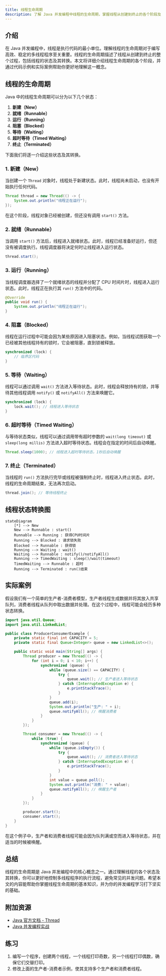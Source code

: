 ```yaml
---
title: 线程生命周期
description: 了解 Java 并发编程中线程的生命周期，掌握线程从创建到终止的各个阶段及其状态转换。
---
```


## 介绍

在 Java 并发编程中，线程是执行代码的最小单位。理解线程的生命周期对于编写高效、稳定的多线程程序至关重要。线程的生命周期描述了线程从创建到终止的整个过程，包括线程的状态及其转换。本文将详细介绍线程生命周期的各个阶段，并通过代码示例和实际案例帮助你更好地理解这一概念。

## 线程的生命周期

Java 中的线程生命周期可以分为以下几个状态：

1. **新建（New）**
2. **就绪（Runnable）**
3. **运行（Running）**
4. **阻塞（Blocked）**
5. **等待（Waiting）**
6. **超时等待（Timed Waiting）**
7. **终止（Terminated）**

下面我们将逐一介绍这些状态及其转换。

### 1. 新建（New）

当创建一个 `Thread` 对象时，线程处于新建状态。此时，线程尚未启动，也没有开始执行任何代码。

```java
Thread thread = new Thread(() -> {
    System.out.println("线程正在运行");
});
```

在这个阶段，线程对象已经被创建，但还没有调用 `start()` 方法。

### 2. 就绪（Runnable）

当调用 `start()` 方法后，线程进入就绪状态。此时，线程已经准备好运行，但还没有被调度执行。线程调度器将决定何时让线程进入运行状态。

```java
thread.start();
```

### 3. 运行（Running）

当线程调度器选择了一个就绪状态的线程并分配了 CPU 时间片时，线程进入运行状态。此时，线程正在执行其 `run()` 方法中的代码。

```java
@Override
public void run() {
    System.out.println("线程正在运行");
}
```

### 4. 阻塞（Blocked）

线程在运行过程中可能会因为某些原因进入阻塞状态。例如，当线程试图获取一个已经被其他线程持有的锁时，它会被阻塞，直到锁被释放。

```java
synchronized (lock) {
    // 临界区代码
}
```

### 5. 等待（Waiting）

线程可以通过调用 `wait()` 方法进入等待状态。此时，线程会释放持有的锁，并等待其他线程调用 `notify()` 或 `notifyAll()` 方法来唤醒它。

```java
synchronized (lock) {
    lock.wait(); // 线程进入等待状态
}
```

### 6. 超时等待（Timed Waiting）

与等待状态类似，线程可以通过调用带有超时参数的 `wait(long timeout)` 或 `sleep(long millis)` 方法进入超时等待状态。线程会在指定的时间后自动唤醒。

```java
Thread.sleep(1000); // 线程进入超时等待状态，1秒后自动唤醒
```

### 7. 终止（Terminated）

当线程的 `run()` 方法执行完毕或线程被强制终止时，线程进入终止状态。此时，线程的生命周期结束，无法再次启动。

```java
thread.join(); // 等待线程终止
```

## 线程状态转换图

```mermaid
stateDiagram
    [*] --> New
    New --> Runnable : start()
    Runnable --> Running : 获得CPU时间片
    Running --> Blocked : 请求锁失败
    Blocked --> Runnable : 获得锁
    Running --> Waiting : wait()
    Waiting --> Runnable : notify()/notifyAll()
    Running --> TimedWaiting : sleep()/wait(timeout)
    TimedWaiting --> Runnable : 超时
    Running --> Terminated : run()结束
```

## 实际案例

假设我们有一个简单的生产者-消费者模型，生产者线程生成数据并将其放入共享队列，消费者线程从队列中取出数据并处理。在这个过程中，线程可能会经历多种状态转换。

```java
import java.util.Queue;
import java.util.LinkedList;

public class ProducerConsumerExample {
    private static final int CAPACITY = 5;
    private static final Queue<Integer> queue = new LinkedList<>();

    public static void main(String[] args) {
        Thread producer = new Thread(() -> {
            for (int i = 0; i < 10; i++) {
                synchronized (queue) {
                    while (queue.size() == CAPACITY) {
                        try {
                            queue.wait(); // 生产者进入等待状态
                        } catch (InterruptedException e) {
                            e.printStackTrace();
                        }
                    }
                    queue.add(i);
                    System.out.println("生产: " + i);
                    queue.notifyAll(); // 唤醒消费者
                }
            }
        });

        Thread consumer = new Thread(() -> {
            while (true) {
                synchronized (queue) {
                    while (queue.isEmpty()) {
                        try {
                            queue.wait(); // 消费者进入等待状态
                        } catch (InterruptedException e) {
                            e.printStackTrace();
                        }
                    }
                    int value = queue.poll();
                    System.out.println("消费: " + value);
                    queue.notifyAll(); // 唤醒生产者
                }
            }
        });

        producer.start();
        consumer.start();
    }
}
```

在这个例子中，生产者和消费者线程可能会因为队列满或空而进入等待状态，并在适当的时候被唤醒。

## 总结

线程的生命周期是 Java 并发编程中的核心概念之一。通过理解线程的各个状态及其转换，你可以更好地控制多线程程序的执行流程，避免常见的并发问题。希望本文的内容能帮助你掌握线程生命周期的基本知识，并为你的并发编程学习打下坚实的基础。

## 附加资源

- [Java 官方文档 - Thread](https://docs.oracle.com/javase/8/docs/api/java/lang/Thread.html)
- [Java 并发编程实战](https://book.douban.com/subject/10484692/)

## 练习

1. 编写一个程序，创建两个线程，一个线程打印奇数，另一个线程打印偶数，确保它们交替打印。
2. 修改上面的生产者-消费者示例，使其支持多个生产者和消费者线程。